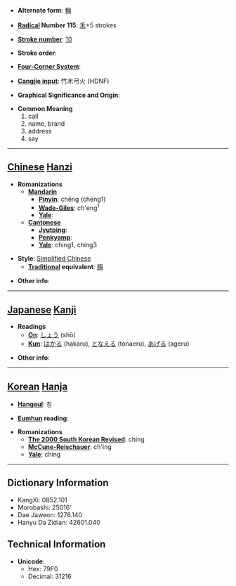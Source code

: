 * '''Alternate form''': [[稱]]

* '''[[Wiktionary:Chinese radical index| Radical]] Number 115''': [[Wiktionary:Chinese radical index 禾|禾]]+5 strokes

* '''[[Wiktionary:Chinese total strokes index|Stroke number]]''': [[Wiktionary:Chinese total strokes index 10|10]]

* '''Stroke order''': 

* '''[[Wiktionary:Chinese four corner index|Four-Corner System]]''': 

* '''[[Wiktionary:Chinese Cangjie index|Cangjie input]]''': 竹木弓火 (HDNF)

* '''Graphical Significance and Origin''': 

* '''Common Meaning'''
*#call
*# name, brand
*# address
*# say


----

== [[Chinese]] [[Hanzi]] ==

* '''Romanizations'''
** '''[[Mandarin]]'''
*** '''[[Pinyin]]''': chēng (cheng1)
*** '''[[Wade-Giles]]''': ch'eng<sup>1</sup>
*** '''[[Yale]]''': 
** '''[[Cantonese]]'''
*** '''[[Jyutping]]''':
*** '''[[Penkyamp]]''': 
*** '''[[Yale]]''': ching1, ching3

* '''Style''': [[Simplified Chinese]] 
** '''[[Traditional Chinese|Traditional]] equivalent''': [[稱]]

* '''Other info''': 

----

== [[Japanese]] [[Kanji]] ==

* '''Readings'''
** '''[[On]]''': [[しょう]] (shō)
** '''[[Kun]]''': [[はかる]] (hakaru), [[となえる]] (tonaeru), [[あげる]] (ageru)

* '''Other info''':  

----

== [[Korean]] [[Hanja]] ==

* '''[[Hangeul]]''': 칭

* '''[[Eumhun]] reading''': 

* '''Romanizations'''
** '''[[The 2000 South Korean Revised Romanization|The 2000 South Korean Revised]]''': ching
** '''[[McCune-Reischauer]]''': ch'ing
** '''[[Yale]]''': ching

----

== Dictionary Information ==

* KangXi: 0852.101
* Morobashi: 25016'
* Dae Jaweon: 1276.140
* Hanyu Da Zidian: 42601.040

== Technical Information ==

* '''Unicode''':
** Hex: 79F0
** Decimal: 31216